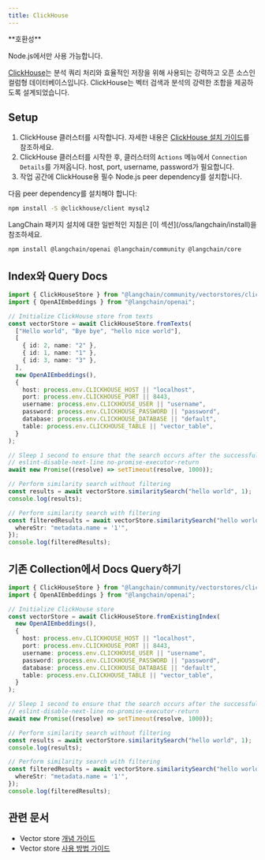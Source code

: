 ```yaml
---
title: ClickHouse
---
```


<Tip>
**호환성**

Node.js에서만 사용 가능합니다.
</Tip>

[ClickHouse](https://clickhouse.com/)는 분석 쿼리 처리와 효율적인 저장을 위해 사용되는 강력하고 오픈 소스인 컬럼형 데이터베이스입니다. ClickHouse는 벡터 검색과 분석의 강력한 조합을 제공하도록 설계되었습니다.

## Setup

1. ClickHouse 클러스터를 시작합니다. 자세한 내용은 [ClickHouse 설치 가이드](https://clickhouse.com/docs/en/getting-started/install/)를 참조하세요.
2. ClickHouse 클러스터를 시작한 후, 클러스터의 `Actions` 메뉴에서 `Connection Details`를 가져옵니다. host, port, username, password가 필요합니다.
3. 작업 공간에 ClickHouse용 필수 Node.js peer dependency를 설치합니다.

다음 peer dependency를 설치해야 합니다:

```bash npm
npm install -S @clickhouse/client mysql2
```
<Tip>
LangChain 패키지 설치에 대한 일반적인 지침은 [이 섹션](/oss/langchain/install)을 참조하세요.
</Tip>

```bash npm
npm install @langchain/openai @langchain/community @langchain/core
```

## Index와 Query Docs

```typescript
import { ClickHouseStore } from "@langchain/community/vectorstores/clickhouse";
import { OpenAIEmbeddings } from "@langchain/openai";

// Initialize ClickHouse store from texts
const vectorStore = await ClickHouseStore.fromTexts(
  ["Hello world", "Bye bye", "hello nice world"],
  [
    { id: 2, name: "2" },
    { id: 1, name: "1" },
    { id: 3, name: "3" },
  ],
  new OpenAIEmbeddings(),
  {
    host: process.env.CLICKHOUSE_HOST || "localhost",
    port: process.env.CLICKHOUSE_PORT || 8443,
    username: process.env.CLICKHOUSE_USER || "username",
    password: process.env.CLICKHOUSE_PASSWORD || "password",
    database: process.env.CLICKHOUSE_DATABASE || "default",
    table: process.env.CLICKHOUSE_TABLE || "vector_table",
  }
);

// Sleep 1 second to ensure that the search occurs after the successful insertion of data.
// eslint-disable-next-line no-promise-executor-return
await new Promise((resolve) => setTimeout(resolve, 1000));

// Perform similarity search without filtering
const results = await vectorStore.similaritySearch("hello world", 1);
console.log(results);

// Perform similarity search with filtering
const filteredResults = await vectorStore.similaritySearch("hello world", 1, {
  whereStr: "metadata.name = '1'",
});
console.log(filteredResults);
```

## 기존 Collection에서 Docs Query하기

```typescript
import { ClickHouseStore } from "@langchain/community/vectorstores/clickhouse";
import { OpenAIEmbeddings } from "@langchain/openai";

// Initialize ClickHouse store
const vectorStore = await ClickHouseStore.fromExistingIndex(
  new OpenAIEmbeddings(),
  {
    host: process.env.CLICKHOUSE_HOST || "localhost",
    port: process.env.CLICKHOUSE_PORT || 8443,
    username: process.env.CLICKHOUSE_USER || "username",
    password: process.env.CLICKHOUSE_PASSWORD || "password",
    database: process.env.CLICKHOUSE_DATABASE || "default",
    table: process.env.CLICKHOUSE_TABLE || "vector_table",
  }
);

// Sleep 1 second to ensure that the search occurs after the successful insertion of data.
// eslint-disable-next-line no-promise-executor-return
await new Promise((resolve) => setTimeout(resolve, 1000));

// Perform similarity search without filtering
const results = await vectorStore.similaritySearch("hello world", 1);
console.log(results);

// Perform similarity search with filtering
const filteredResults = await vectorStore.similaritySearch("hello world", 1, {
  whereStr: "metadata.name = '1'",
});
console.log(filteredResults);
```

## 관련 문서

- Vector store [개념 가이드](/oss/integrations/vectorstores)
- Vector store [사용 방법 가이드](/oss/integrations/vectorstores)
```